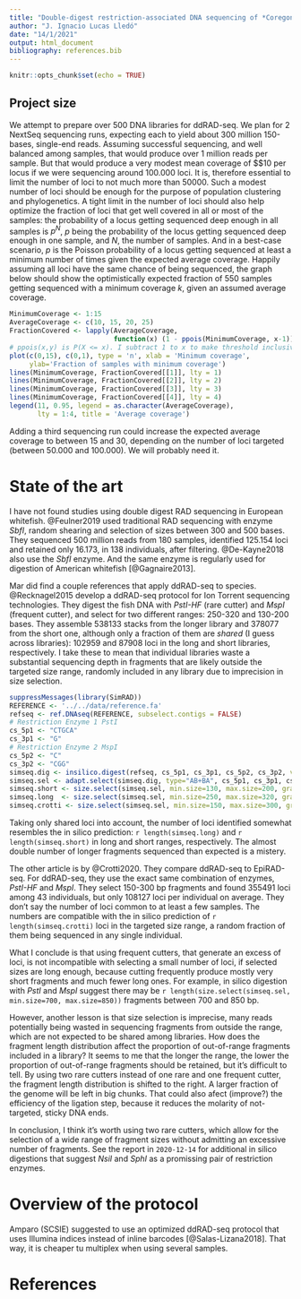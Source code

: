 ```yaml
---
title: "Double-digest restriction-associated DNA sequencing of *Coregonus lavaretus*"
author: "J. Ignacio Lucas Lledó"
date: "14/1/2021"
output: html_document
bibliography: references.bib
---
```


```r
knitr::opts_chunk$set(echo = TRUE)
```

## Project size
We attempt to prepare over 500 DNA libraries for ddRAD-seq. We plan for 2 NextSeq sequencing runs, expecting each to yield about 300 million 150-bases, single-end reads. Assuming successful sequencing, and well balanced among samples, that would produce over 1 million reads per sample. But that would produce a very modest mean coverage of $\sim$10 per locus if we were sequencing around 100.000 loci. It is, therefore essential to limit the number of loci to not much more than 50000. Such a modest number of loci should be enough for the purpose of population clustering and phylogenetics. A tight limit in the number of loci should also help optimize the fraction of loci that get well covered in all or most of the samples: the probability of a locus getting sequenced deep enough in all samples is $p^N$, $p$ being the probability of the locus getting sequenced deep enough in one sample, and $N$, the number of samples. And in a best-case scenario, $p$ is the Poisson probability of a locus getting sequenced at least a minimum number of times given the expected average coverage. Happily assuming all loci have the same chance of being sequenced, the graph below should show the optimistically expected fraction of 550 samples getting sequenced with a minimum coverage $k$, given an assumed average coverage.

```r
MinimumCoverage <- 1:15
AverageCoverage <- c(10, 15, 20, 25)
FractionCovered <- lapply(AverageCoverage,
                          function(x) (1 - ppois(MinimumCoverage, x-1))^550)
# ppois(x,y) is P(X <= x). I subtract 1 to x to make threshold inclusive.
plot(c(0,15), c(0,1), type = 'n', xlab = 'Minimum coverage',
     ylab='Fraction of samples with minimum coverage')
lines(MinimumCoverage, FractionCovered[[1]], lty = 1)
lines(MinimumCoverage, FractionCovered[[2]], lty = 2)
lines(MinimumCoverage, FractionCovered[[3]], lty = 3)
lines(MinimumCoverage, FractionCovered[[4]], lty = 4)
legend(11, 0.95, legend = as.character(AverageCoverage),
       lty = 1:4, title = 'Average coverage')
```

Adding a third sequencing run could increase the expected average coverage to between 15 and 30, depending on the number of loci targeted (between 50.000 and 100.000). We will probably need it.

# State of the art
I have not found studies using double digest RAD sequencing in European whitefish. @Feulner2019 used traditional RAD sequencing with enzyme *SbfI*, random shearing and selection of sizes between 300 and 500 bases. They sequenced 500 million reads from 180 samples, identified 125.154 loci and retained only 16.173, in 138 individuals, after filtering. @De-Kayne2018 also use the *SbfI* enzyme. And the same enzyme is regularly used for digestion of American whitefish [@Gagnaire2013].

Mar did find a couple references that apply ddRAD-seq to \emph{Coregonus} species. @Recknagel2015 develop a ddRAD-seq protocol for Ion Torrent sequencing technologies. They digest the fish DNA with *PstI-HF* (rare cutter) and *MspI* (frequent cutter), and select for two different ranges: 250-320 and 130-200 bases. They assemble 538133 stacks from the longer library and 378077 from the short one, although only a fraction of them are *shared* (I guess across libraries): 102959 and 87908 loci in the long and short libraries, respectively. I take these to mean that individual libraries waste a substantial sequencing depth in fragments that are likely outside the targeted size range, randomly included in any library due to imprecision in size selection. 

```r
suppressMessages(library(SimRAD))
REFERENCE <- '../../data/reference.fa'
refseq <- ref.DNAseq(REFERENCE, subselect.contigs = FALSE)
# Restriction Enzyme 1 PstI
cs_5p1 <- "CTGCA"
cs_3p1 <- "G"
# Restriction Enzyme 2 MspI
cs_5p2 <- "C"
cs_3p2 <- "CGG"
simseq.dig <- insilico.digest(refseq, cs_5p1, cs_3p1, cs_5p2, cs_3p2, verbose=FALSE)
simseq.sel <- adapt.select(simseq.dig, type="AB+BA", cs_5p1, cs_3p1, cs_5p2, cs_3p2)
simseq.short <- size.select(simseq.sel, min.size=130, max.size=200, graph=FALSE, verbose=FALSE)
simseq.long  <- size.select(simseq.sel, min.size=250, max.size=320, graph=FALSE, verbose=FALSE)
simseq.crotti <- size.select(simseq.sel, min.size=150, max.size=300, graph=FALSE, verbose=FALSE)
```

Taking only shared loci into account, the number of loci identified somewhat resembles the in silico prediction: `r length(simseq.long)` and `r length(simseq.short)` in long and short ranges, respectively. The almost double number of longer fragments sequenced than expected is a mistery.

The other article is by @Crotti2020. They compare ddRAD-seq to EpiRAD-seq. For ddRAD-seq, they use the exact same combination of enzymes, *PstI-HF* and *MspI*. They select 150-300 bp fragments and found 355491 loci among 43 individuals, but only 108127 loci per individual on average. They don't say the number of loci common to at least a few samples. The numbers are compatible with the in silico prediction of `r length(simseq.crotti)` loci in the targeted size range, a random fraction of them being sequenced in any single individual.

What I conclude is that using frequent cutters, that generate an excess of loci, is not incompatible with selecting a small number of loci, if selected sizes are long enough, because cutting frequently produce mostly very short fragments and much fewer long ones. For example, in silico digestion with *PstI* and *MspI* suggest there may be `r length(size.select(simseq.sel, min.size=700, max.size=850))` fragments between 700 and 850 bp.

However, another lesson is that size selection is imprecise, many reads potentially being wasted in sequencing fragments from outside the range, which are not expected to be shared among libraries. How does the fragment length distribution affect the proportion of out-of-range fragments included in a library? It seems to me that the longer the range, the lower the proportion of out-of-range fragments should be retained, but it's difficult to tell. By using two rare cutters instead of one rare and one frequent cutter, the fragment length distribution is shifted to the right. A larger fraction of the genome will be left in big chunks. That could also afect (improve?) the efficiency of the ligation step, because it reduces the molarity of not-targeted, sticky DNA ends.

In conclusion, I think it's worth using two rare cutters, which allow for the selection of a wide range of fragment sizes without admitting an excessive number of fragments. See the report in `2020-12-14` for additional in silico digestions that suggest *NsiI* and *SphI* as a promissing pair of restriction enzymes.

# Overview of the protocol

Amparo (SCSIE) suggested to use an optimized ddRAD-seq protocol that uses Illumina indices instead of inline barcodes [@Salas-Lizana2018]. That way, it is cheaper tu multiplex when using several samples.

# References
